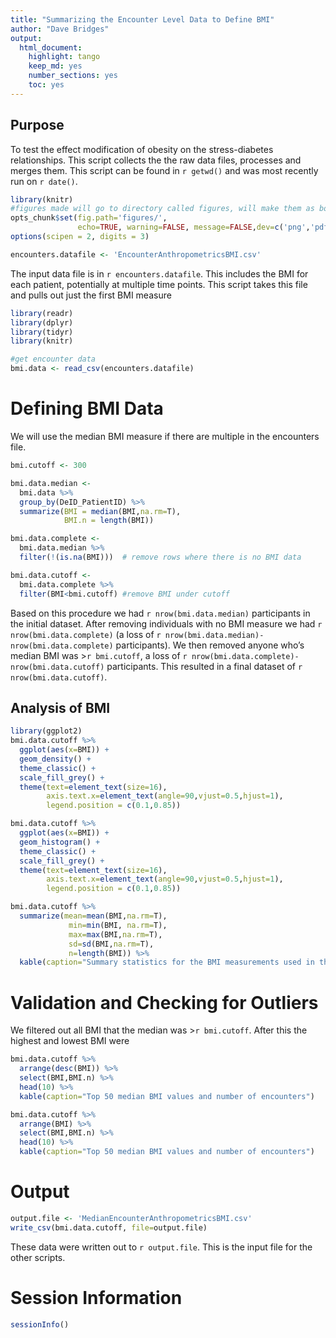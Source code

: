 ```yaml
---
title: "Summarizing the Encounter Level Data to Define BMI"
author: "Dave Bridges"
output:
  html_document:
    highlight: tango
    keep_md: yes
    number_sections: yes
    toc: yes
---
```


## Purpose

To test the effect modification of obesity on the stress-diabetes relationships. This script collects the the raw data files, processes and merges them. This script can be found in `r getwd()` and was most recently run on `r date()`.

```r
library(knitr)
#figures made will go to directory called figures, will make them as both png and pdf files 
opts_chunk$set(fig.path='figures/',
               echo=TRUE, warning=FALSE, message=FALSE,dev=c('png','pdf'))
options(scipen = 2, digits = 3)

encounters.datafile <- 'EncounterAnthropometricsBMI.csv'
```

The input data file is in `r encounters.datafile`. This includes the BMI for each patient, potentially at multiple time points. This script takes this file and pulls out just the first BMI measure

```r
library(readr)
library(dplyr)
library(tidyr)
library(knitr)

#get encounter data
bmi.data <- read_csv(encounters.datafile) 
```

# Defining BMI Data

We will use the median BMI measure if there are multiple in the encounters file.

```r
bmi.cutoff <- 300

bmi.data.median <- 
  bmi.data %>%
  group_by(DeID_PatientID) %>%
  summarize(BMI = median(BMI,na.rm=T),
            BMI.n = length(BMI)) 

bmi.data.complete <-
  bmi.data.median %>%
  filter(!(is.na(BMI)))  # remove rows where there is no BMI data

bmi.data.cutoff <-
  bmi.data.complete %>%
  filter(BMI<bmi.cutoff) #remove BMI under cutoff
```

Based on this procedure we had `r nrow(bmi.data.median)` participants in the initial dataset.  After removing individuals with no BMI measure we had `r nrow(bmi.data.complete)` (a loss of `r nrow(bmi.data.median)-nrow(bmi.data.complete)` participants).  We then removed anyone who's median BMI was >`r bmi.cutoff`, a loss of `r nrow(bmi.data.complete)-nrow(bmi.data.cutoff)` participants.  This resulted in a final dataset of `r nrow(bmi.data.cutoff)`.

## Analysis of BMI

```r
library(ggplot2)
bmi.data.cutoff %>%
  ggplot(aes(x=BMI)) +
  geom_density() +
  theme_classic() +
  scale_fill_grey() +
  theme(text=element_text(size=16),
        axis.text.x=element_text(angle=90,vjust=0.5,hjust=1),
        legend.position = c(0.1,0.85))

bmi.data.cutoff %>%
  ggplot(aes(x=BMI)) +
  geom_histogram() +
  theme_classic() +
  scale_fill_grey() +
  theme(text=element_text(size=16),
        axis.text.x=element_text(angle=90,vjust=0.5,hjust=1),
        legend.position = c(0.1,0.85))

bmi.data.cutoff %>%
  summarize(mean=mean(BMI,na.rm=T),
             min=min(BMI, na.rm=T),
             max=max(BMI,na.rm=T),
             sd=sd(BMI,na.rm=T),
             n=length(BMI)) %>%
  kable(caption="Summary statistics for the BMI measurements used in this study")
```

# Validation and Checking for Outliers

We filtered out all BMI that the median was \>`r bmi.cutoff`. After this the highest and lowest BMI were

```r
bmi.data.cutoff %>%
  arrange(desc(BMI)) %>%
  select(BMI,BMI.n) %>%
  head(10) %>%
  kable(caption="Top 50 median BMI values and number of encounters")

bmi.data.cutoff %>%
  arrange(BMI) %>%
  select(BMI,BMI.n) %>%
  head(10) %>%
  kable(caption="Top 50 median BMI values and number of encounters")
```

# Output

```r
output.file <- 'MedianEncounterAnthropometricsBMI.csv'
write_csv(bmi.data.cutoff, file=output.file)
```

These data were written out to `r output.file`. This is the input file for the other scripts.

# Session Information

```r
sessionInfo()
```
